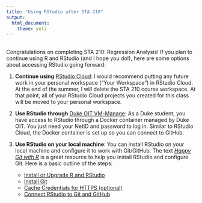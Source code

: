 ```yaml
---
title: "Using RStudio after STA 210"
output: 
  html_document: 
    theme: yeti
---
```


<br>
Congratulations on completing STA 210: Regression Analysis! If you plan to continue using R and RStudio (and I hope you do!), here are some options about accessing RStudio going forward: 

1. **Continue using** [RStudio Cloud](http://rstudio.cloud): I would recommend putting any future work in your personal workspace ("Your Workspace") in RStudio Cloud. At the end of the summer, I will delete the STA 210 course workspace. At that point, all of your RStudio Cloud projects you created for this class will be moved to your personal workspace.

2. **Use RStudio through** [Duke OIT VM-Manage](https://vm-manage.oit.duke.edu/): As a Duke student, you have access to  RStudio through a Docker container managed by Duke OIT. You just need your NetID and password to log in. Similar to RStudio Cloud, the Docker container is set up so you can connect to GitHub.

3. **Use RStudio on your local machine**: You can install RStudio on your local machine and configure it to work with Git/GitHub. The text [*Happy Git with R*](https://happygitwithr.com/) is a great resource to help you install RStudio and configure Git. Here is a basic outline of the steps:  
    - [Install or Upgrade R and RStudio](https://happygitwithr.com/install-r-rstudio.html)
    - [Install Git](https://happygitwithr.com/install-git.html)
    - [Cache Credentials for HTTPS (optional)](https://happygitwithr.com/credential-caching.html)
    - [Connect RStudio to Git and GitHub](https://happygitwithr.com/rstudio-git-github.html)
    
    
    
    


